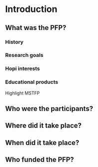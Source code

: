 \mainmatter

# Introduction

## What was the PFP?

### History {-}
### Research goals {-}
### Hopi interests {-}
### Educational products {-}
Highlight MSTFP

## Who were the participants?
## Where did it take place?
## When did it take place?
## Who funded the PFP?
